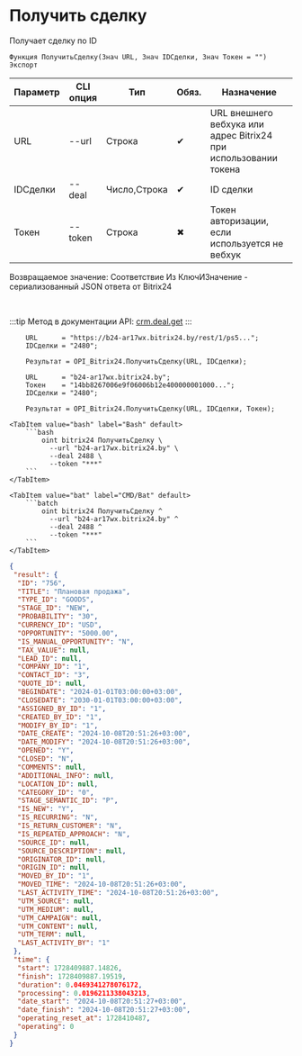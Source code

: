 ﻿---
sidebar_position: 3
---


# Получить сделку
 Получает сделку по ID



`Функция ПолучитьСделку(Знач URL, Знач IDСделки, Знач Токен = "") Экспорт`

  | Параметр | CLI опция | Тип | Обяз. | Назначение |
  |-|-|-|-|-|
  | URL | --url | Строка | &#x2714; | URL внешнего вебхука или адрес Bitrix24 при использовании токена |
  | IDСделки | --deal | Число,Строка | &#x2714; | ID сделки |
  | Токен | --token | Строка | &#x2716; | Токен авторизации, если используется не вебхук |

  
  Возвращаемое значение:   Соответствие Из КлючИЗначение - сериализованный JSON ответа от Bitrix24

<br/>

:::tip
Метод в документации API: [crm.deal.get](https://dev.1c-bitrix.ru/rest_help/crm/cdeals/crm_deal_get.php)
:::
<br/>



```bsl title="Пример использования для 1С:Предприятие/OneScript"
    URL      = "https://b24-ar17wx.bitrix24.by/rest/1/ps5...";
    IDСделки = "2480";

    Результат = OPI_Bitrix24.ПолучитьСделку(URL, IDСделки);

    URL      = "b24-ar17wx.bitrix24.by";
    Токен    = "14bb8267006e9f06006b12e400000001000...";
    IDСделки = "2480";

    Результат = OPI_Bitrix24.ПолучитьСделку(URL, IDСделки, Токен);
```
    

 <Tabs>
  
    <TabItem value="bash" label="Bash" default>
        ```bash
            oint bitrix24 ПолучитьСделку \
              --url "b24-ar17wx.bitrix24.by" \
              --deal 2488 \
              --token "***"
        ```
    </TabItem>
  
    <TabItem value="bat" label="CMD/Bat" default>
        ```batch
            oint bitrix24 ПолучитьСделку ^
              --url "b24-ar17wx.bitrix24.by" ^
              --deal 2488 ^
              --token "***"
        ```
    </TabItem>
</Tabs>


```json title="Результат"
{
 "result": {
  "ID": "756",
  "TITLE": "Плановая продажа",
  "TYPE_ID": "GOODS",
  "STAGE_ID": "NEW",
  "PROBABILITY": "30",
  "CURRENCY_ID": "USD",
  "OPPORTUNITY": "5000.00",
  "IS_MANUAL_OPPORTUNITY": "N",
  "TAX_VALUE": null,
  "LEAD_ID": null,
  "COMPANY_ID": "1",
  "CONTACT_ID": "3",
  "QUOTE_ID": null,
  "BEGINDATE": "2024-01-01T03:00:00+03:00",
  "CLOSEDATE": "2030-01-01T03:00:00+03:00",
  "ASSIGNED_BY_ID": "1",
  "CREATED_BY_ID": "1",
  "MODIFY_BY_ID": "1",
  "DATE_CREATE": "2024-10-08T20:51:26+03:00",
  "DATE_MODIFY": "2024-10-08T20:51:26+03:00",
  "OPENED": "Y",
  "CLOSED": "N",
  "COMMENTS": null,
  "ADDITIONAL_INFO": null,
  "LOCATION_ID": null,
  "CATEGORY_ID": "0",
  "STAGE_SEMANTIC_ID": "P",
  "IS_NEW": "Y",
  "IS_RECURRING": "N",
  "IS_RETURN_CUSTOMER": "N",
  "IS_REPEATED_APPROACH": "N",
  "SOURCE_ID": null,
  "SOURCE_DESCRIPTION": null,
  "ORIGINATOR_ID": null,
  "ORIGIN_ID": null,
  "MOVED_BY_ID": "1",
  "MOVED_TIME": "2024-10-08T20:51:26+03:00",
  "LAST_ACTIVITY_TIME": "2024-10-08T20:51:26+03:00",
  "UTM_SOURCE": null,
  "UTM_MEDIUM": null,
  "UTM_CAMPAIGN": null,
  "UTM_CONTENT": null,
  "UTM_TERM": null,
  "LAST_ACTIVITY_BY": "1"
 },
 "time": {
  "start": 1728409887.14826,
  "finish": 1728409887.19519,
  "duration": 0.0469341278076172,
  "processing": 0.0196211338043213,
  "date_start": "2024-10-08T20:51:27+03:00",
  "date_finish": "2024-10-08T20:51:27+03:00",
  "operating_reset_at": 1728410487,
  "operating": 0
 }
}
```
